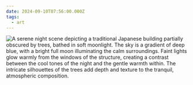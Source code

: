 ```yaml
---
date: 2024-09-10T07:56:00.000Z
tags:
  - art
---
```

![A serene night scene depicting a traditional Japanese building partially obscured by trees, bathed in soft moonlight. The sky is a gradient of deep blue, with a bright full moon illuminating the calm surroundings. Faint lights glow warmly from the windows of the structure, creating a contrast between the cool tones of the night and the gentle warmth within. The intricate silhouettes of the trees add depth and texture to the tranquil, atmospheric composition.](../../assets/art/20240910-evening.jpg "<i>Evening scene at yushima</i>, by Komura Settai")

